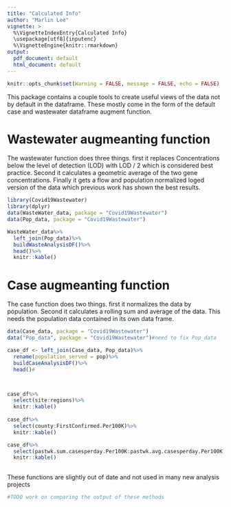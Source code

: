 ```yaml
---
title: "Calculated Info"
author: "Marlin Lee"
vignette: >
  %\VignetteIndexEntry{Calculated Info}
  \usepackage[utf8]{inputenc}
  %\VignetteEngine{knitr::rmarkdown}
output:
  pdf_document: default
  html_document: default
---
```


```r
knitr::opts_chunk$set(Warning = FALSE, message = FALSE, echo = FALSE)
```

This package contains a couple tools to create useful views of the data not by default in the dataframe. These mostly come in the form of the default case and wastewater dataframe augment function.

# Wastewater augmeanting function
The wastewater function does three things. first it replaces Concentrations below the level of detection (LOD) with LOD / 2 which is considered best practice. Second it calculates a geometric average of the two gene concentrations. Finally it gets a flow and population normalized loged version of the data which previous work has shown the best results.

```r
library(Covid19Wastewater)
library(dplyr)
data(WasteWater_data, package = "Covid19Wastewater")
data(Pop_data, package = "Covid19Wastewater")

WasteWater_data%>%
  left_join(Pop_data)%>%
  buildWasteAnalysisDF()%>%
  head()%>%
  knitr::kable()
```
# Case augmeanting function
The case function does two things. first it normalizes the data by population. Second it calculates a rolling sum and average of the data. This needs the population data contained in its own data frame.
```r


data(Case_data, package = "Covid19Wastewater")
data("Pop_data", package = "Covid19Wastewater")#need to fix Pop_data

case_df <- left_join(Case_data, Pop_data)%>%
  rename(population_served = pop)%>%
  buildCaseAnalysisDF()%>%
  head()#



case_df%>%
  select(site:regions)%>%
  knitr::kable()
  
case_df%>%
  select(county:FirstConfirmed.Per100K)%>%
  knitr::kable()

case_df%>%
  select(pastwk.sum.casesperday.Per100K:pastwk.avg.casesperday.Per100K)%>%
  knitr::kable()
  
```

These functions are slightly out of date and not used in many new analysis projects
```r
#TODO work on comparing the output of these methods 
```